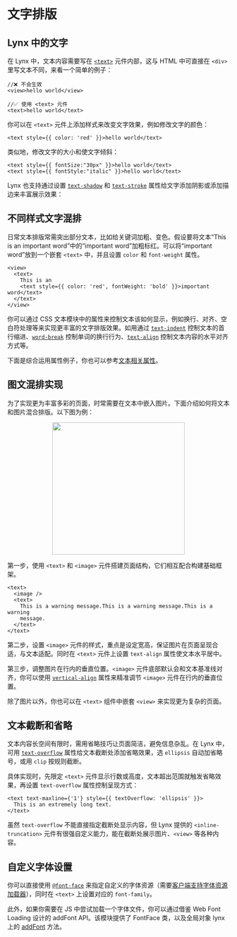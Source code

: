 
# 文字排版

## Lynx 中的文字

在 Lynx 中，文本内容需要写在 [`<text>`](api/elements/built-in/text) 元件内部，这与 HTML 中可直接在 `<div>` 里写文本不同，来看一个简单的例子：

```tsx
//❌ 不会生效
<view>hello world</view>

//✅ 使用 <text> 元件
<text>hello world</text>
```

你可以在 `<text>` 元件上添加样式来改变文字效果，例如修改文字的颜色：

```tsx
<text style={{ color: 'red' }}>hello world</text>
```

类似地，修改文字的大小和使文字倾斜：

```tsx
<text style={{ fontSize:"30px" }}>hello world</text>
<text style={{ fontStyle:"italic" }}>hello world</text>
```

Lynx 也支持通过设置 [`text-shadow`](api/css/properties/text-shadow) 和 [`text-stroke`](api/css/properties/text-stroke) 属性给文字添加阴影或添加描边来丰富展示效果：

<Go
  img="/assets/doc/shadow-and-stroke-demo.jpeg"
  example="text"
  defaultFile="src/shadow_and_stroke/index.tsx"
  defaultEntryFile="dist/shadow_and_stroke.lynx.bundle"
  entry="src/shadow_and_stroke"
  highlight="{15-20}"
/>

## 不同样式文字混排

日常文本排版常需突出部分文本，比如给关键词加粗、变色。假设要将文本“This is an important word”中的“important word”加粗标红。可以将“important word”放到一个嵌套 `<text>` 中，并且设置 `color` 和 `font-weight` 属性。

```tsx
<view>
  <text>
    This is an
    <text style={{ color: 'red', fontWeight: 'bold' }}>important word</text>
  </text>
</view>
```

你可以通过 CSS 文本模块中的属性来控制文本该如何显示，例如换行、对齐、空白符处理等来实现更丰富的文字排版效果。如用通过 [`text-indent`](api/css/properties/text-indent) 控制文本的首行缩进、[`word-break`](api/css/properties/word-break) 控制单词的换行行为、[`text-align`](api/css/properties/text-align) 控制文本内容的水平对齐方式等。

下面是综合运用属性例子，你也可以参考[文本相关属性](api/elements/built-in/text#文本相关-css-属性)。

<Go
  img="/assets/doc/text-layout-demo.jpeg"
  example="text"
  defaultFile="src/text_layout/index.tsx"
  defaultEntryFile="dist/text_layout.lynx.bundle"
  entry="src/text_layout"
/>

## 图文混排实现

为了实现更为丰富多彩的页面，时常需要在文本中嵌入图片。下面介绍如何将文本和图片混合排版。以下图为例：

<p align="center">
  <img src="/assets/doc/inline-image-demo.png" width="300" />
</p>

第一步，使用 `<text>` 和 `<image>` 元件搭建页面结构，它们相互配合构建基础框架。

```tsx
<text>
  <image />
  <text>
    This is a warning message.This is a warning message.This is a warning
    message.
  </text>
</text>
```

第二步，设置 `<image>` 元件的样式，重点是设定宽高，保证图片在页面呈现合适，与文本适配。同时在 `<text>` 元件上设置 `text-align` 属性使文本水平居中。

<Go
  example="text"
  img="/assets/doc/inline-image-demo.png"
  defaultFile="src/inline_image/index.tsx"
  defaultEntryFile="dist/inline_image.lynx.bundle"
  highlight="{8-18}"
  entry="src/inline_image"
/>

第三步，调整图片在行内的垂直位置。`<image>` 元件底部默认会和文本基准线对齐，你可以使用 [`vertical-align`](api/css/properties/vertical-align) 属性来精准调节 `<image>` 元件在行内的垂直位置。

<Go
  example="text"
  img="/assets/doc/inline-image-demo.png"
  defaultFile="src/inline_image/index.tsx"
  defaultEntryFile="dist/inline_image.lynx.bundle"
  highlight="{15}"
  entry="src/inline_image"
/>

除了图片以外，你也可以在 `<text>` 组件中嵌套 `<view>` 来实现更为复杂的页面。

<Go
  example="text"
  img="/assets/doc/inline-view-demo.gif"
  defaultFile="src/inline_view/index.tsx"
  defaultEntryFile="dist/inline_view.lynx.bundle"
  highlight="{11-26}"
  entry="src/inline_view"
/>

## 文本截断和省略

文本内容长空间有限时，需用省略技巧让页面简洁，避免信息杂乱。在 Lynx 中，可用 [`text-overflow`](api/css/properties/text-overflow) 属性给文本截断处添加省略效果，选 `ellipsis` 自动加省略号，或用 `clip` 按规则截断。

具体实现时，先限定 `<text>` 元件显示行数或高度，文本超出范围就触发省略效果，再设置 `text-overflow` 属性控制呈现方式：

```tsx
<text text-maxline={'1'} style={{ textOverflow: 'ellipsis' }}>
  This is an extremely long text.
</text>
```

虽然 `text-overflow` 不能直接指定截断处显示内容，但 Lynx 提供的 `<inline-truncation>` 元件有很强自定义能力，能在截断处展示图片、`<view>` 等各种内容。

<Go
  img="/assets/doc/inline-truncation-demo.png"
  example="text"
  defaultFile="src/inline_truncation/index.tsx"
  defaultEntryFile="dist/inline_truncation.lynx.bundle"
  entry="src/inline_truncation"
/>

## 自定义字体设置

你可以直接使用 [`@font-face`](api/css/at-rule/font-face) 来指定自定义的字体资源（需要[客户端支持字体资源加载器](api/elements/built-in/text#加载自定义字体)），同时在 `<text>` 上设置对应的 `font-family`。

此外，如果你需要在 JS 中尝试加载一个字体文件，你可以通过借鉴 Web Font Loading 设计的 addFont API。该模块提供了 FontFace 类，以及全局对象 lynx 上的 [addFont](api/lynx-api/lynx/lynx-add-font) 方法。

<Go
  example="text"
  defaultFile="src/custom_font/index.tsx"
  defaultEntryFile="dist/custom_font.lynx.bundle"
  entry="src/custom_font"
/>
